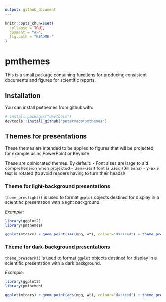 ```yaml
---
output: github_document
---
```


<!-- README.md is generated from README.Rmd. Please edit that file -->

```r
knitr::opts_chunk$set(
  collapse = TRUE,
  comment = "#>",
  fig.path = "README-"
)
```

# pmthemes

This is a small package containing functions for producing consistent documents and figures for scientific reports.

## Installation

You can install pmthemes from github with:

```r
# install.packages("devtools")
devtools::install_github("petermacp/pmthemes")
```


## Themes for presentations

These themes are intended to be applied to figures that will be projected, for example using PowerPoint or Keynote.

These are opinionated themes. By default:
 - Font sizes are large to aid comprehension when projected
 - Sans-serif font is used (Gill sans)
 - y-axis text is rotated (to avoid readers having to turn their heads!)

### Theme for light-background presentations

`theme_preslight()` is used to format `ggplot` objects destined for display in a scientific presentation with a light background. 

*Example:*

```r
library(ggplot2)
library(pmthemes)

ggplot(mtcars) + geom_point(aes(mpg, wt), colour="darkred") + theme_preslight()
```


### Theme for dark-background presentations

`theme_presdark()` is used to format `ggplot` objects destined for display in a scientific presentation with a dark background. 

*Example:*


```r
library(ggplot2)
library(pmthemes)

ggplot(mtcars) + geom_point(aes(mpg, wt), colour="darkred") + theme_presdark()

```

